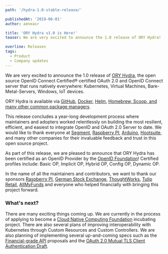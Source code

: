 ```yaml
---
path: '/hydra-1.0-stable-release/'

publishedAt: '2019-06-01'
author: aeneasr

title: 'ORY Hydra v1.0 is Here!'
teaser: We are very excited to announce the 1.0 release of ORY Hydra!

overline: Releases
tags:
  - Product
  - Company updates
---
```


We are very excited to announce the 1.0 release of
[ORY Hydra](https://github.com/ory/hydra), the open source OpenID Connect
Certified® certified OAuth 2.0 and OpenID Connect server that runs natively
everywhere: Kubernetes, Virtual Machines, Bare-Metal-Servers, Windows, IoT
devices.

ORY Hydra is available via [GitHub](https://github.com/ory/hydra),
[Docker](https://hub.docker.com/r/oryd/hydra/), [Helm](https://k8s.ory.sh/helm),
[Homebrew, Scoop, and many other common package managers](https://www.ory.sh/docs/hydra/install).

This release concludes a year-long development process where maintainers and
adopters worked relentlessly on building the most resilient, efficient, and
easiest to integrate OpenID and OAuth 2.0 Server to date. We would like to thank
everyone at [Segment](https://segment.com/),
[Raspberry PI](https://www.raspberrypi.org/),
[Arduino](https://www.arduino.cc/), [Hootsuite](https://hootsuite.com), and many
other companies for their invaluable feedback and trust in this open source
project.

As part of this release, we are pleased to announce that ORY Hydra has been
certified as an OpenID Provider by the
[OpenID Foundation](https://openid.net/foundation/)! Certified profiles include:
Basic OP, Implicit OP, Hybrid OP, Config OP, Dynamic OP.

In the name of all the maintainers and contributors, we want to thank our
sponsors [Raspberry PI](https://www.raspberrypi.org/),
[German Stock Exchange](https://deutsche-boerse.com/dbg-de/),
[ThoughtWorks](https://www.thoughtworks.com/),
[Tulip Retail](https://tulip.com/), [AllMyFunds](https://allmyfunds.com.au/) and
everyone who helped financially with bringing this project forward.

### What's next?

There are many exciting things coming up. We are currently in the process of
applying to become a [Cloud Native Computing Foundation](https://www.cncf.io/)
incubating project. There are also several plans of improving interoperability
with Kubernetes through Custom Resources and Custom Controllers. We are also
planning of implementing several up-and-coming specs such as the
[Financial-grade API](https://openid.net/wg/fapi/) proposals and the
[OAuth 2.0 Mutual TLS Client Authentication Draft](https://datatracker.ietf.org/doc/draft-ietf-oauth-mtls/).
